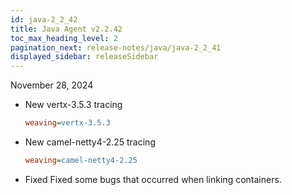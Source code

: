 ```yaml
---
id: java-2_2_42
title: Java Agent v2.2.42
toc_max_heading_level: 2
pagination_next: release-notes/java/java-2_2_41
displayed_sidebar: releaseSidebar
---
```


November 28, 2024

- <Status priority='1'>New</Status> vertx-3.5.3 tracing

  ```ini title="whatap.conf"
  weaving=vertx-3.5.3
  ```

- <Status priority='1'>New</Status> camel-netty4-2.25 tracing

  ```ini title="whatap.conf"
  weaving=camel-netty4-2.25
  ```

- <Status priority='0'>Fixed</Status> Fixed some bugs that occurred when linking containers.


<DownloadJava ver="2.2.42" />
